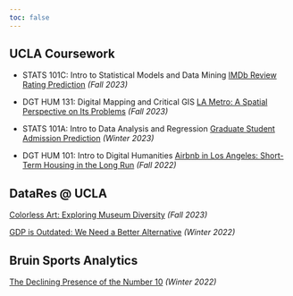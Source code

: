 ```yaml
---
toc: false
---
```


## UCLA Coursework

- STATS 101C: Intro to Statistical Models and Data Mining [IMDb Review Rating Prediction](/docs/Projects/Stats_101C_Final_Project.pdf "Stats 101C Final Project") *(Fall 2023)*

- DGT HUM 131: Digital Mapping and Critical GIS [LA Metro: A Spatial Perspective on Its Problems](https://arcg.is/qbnj80) *(Fall 2023)*

- STATS 101A: Intro to Data Analysis and Regression [Graduate Student Admission Prediction](/docs/Projects/Stats_101A_Final_Project.pdf "Stats 101A Final Project") *(Winter 2023)*

- DGT HUM 101: Intro to Digital Humanities [Airbnb in Los Angeles: Short-Term Housing in the Long Run](https://standarddeviants.humspace.ucla.edu/) *(Fall 2022)*

## DataRes @ UCLA

[Colorless Art: Exploring Museum Diversity](https://ucladatares.medium.com/colorless-art-exploring-museum-diversity-a4d8bf0e4e99) *(Fall 2023)*

[GDP is Outdated: We Need a Better Alternative](https://ucladatares.medium.com/gdp-is-outdated-we-need-a-better-alternative-d1fcf06fa998) *(Winter 2022)*

## Bruin Sports Analytics

[The Declining Presence of the Number 10](https://www.bruinsportsanalytics.com/post/declining_number_10) *(Winter 2022)*


